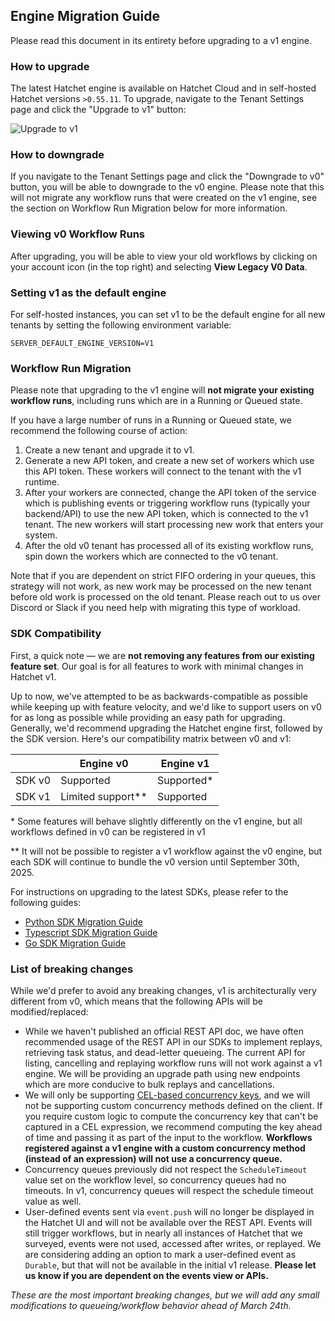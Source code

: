 ## Engine Migration Guide

Please read this document in its entirety before upgrading to a v1 engine.

### How to upgrade

The latest Hatchet engine is available on Hatchet Cloud and in self-hosted Hatchet versions `>0.55.11`. To upgrade, navigate to the Tenant Settings page and click the "Upgrade to v1" button:

![Upgrade to v1](https://github.com/user-attachments/assets/55f6b343-e9a9-4d6b-9c03-43eba105357d)

### How to downgrade

If you navigate to the Tenant Settings page and click the "Downgrade to v0" button, you will be able to downgrade to the v0 engine. Please note that this will not migrate any workflow runs that were created on the v1 engine, see the section on Workflow Run Migration below for more information.

### Viewing v0 Workflow Runs

After upgrading, you will be able to view your old workflows by clicking on your account icon (in the top right) and selecting **View Legacy V0 Data**.

### Setting v1 as the default engine

For self-hosted instances, you can set v1 to be the default engine for all new tenants by setting the following environment variable:

```
SERVER_DEFAULT_ENGINE_VERSION=V1
```

### Workflow Run Migration

Please note that upgrading to the v1 engine will **not migrate your existing workflow runs**, including runs which are in a Running or Queued state.

If you have a large number of runs in a Running or Queued state, we recommend the following course of action:

1. Create a new tenant and upgrade it to v1.
2. Generate a new API token, and create a new set of workers which use this API token. These workers will connect to the tenant with the v1 runtime.
3. After your workers are connected, change the API token of the service which is publishing events or triggering workflow runs (typically your backend/API) to use the new API token, which is connected to the v1 tenant. The new workers will start processing new work that enters your system.
4. After the old v0 tenant has processed all of its existing workflow runs, spin down the workers which are connected to the v0 tenant.

Note that if you are dependent on strict FIFO ordering in your queues, this strategy will not work, as new work may be processed on the new tenant before old work is processed on the old tenant. Please reach out to us over Discord or Slack if you need help with migrating this type of workload.

### SDK Compatibility

First, a quick note — we are **not removing any features from our existing feature set**. Our goal is for all features to work with minimal changes in Hatchet v1.

Up to now, we've attempted to be as backwards-compatible as possible while keeping up with feature velocity, and we'd like to support users on v0 for as long as possible while providing an easy path for upgrading. Generally, we'd recommend upgrading the Hatchet engine first, followed by the SDK version. Here's our compatibility matrix between v0 and v1:

|        | Engine v0           | Engine v1   |
| ------ | ------------------- | ----------- |
| SDK v0 | Supported           | Supported\* |
| SDK v1 | Limited support\*\* | Supported   |

\* Some features will behave slightly differently on the v1 engine, but all workflows defined in v0 can be registered in v1

\*\* It will not be possible to register a v1 workflow against the v0 engine, but each SDK will continue to bundle the v0 version until September 30th, 2025.

For instructions on upgrading to the latest SDKs, please refer to the following guides:

- [Python SDK Migration Guide](./migration-guide-python.mdx)
- [Typescript SDK Migration Guide](./migration-guide-typescript.mdx)
- [Go SDK Migration Guide](./migration-guide-go.mdx)

### List of breaking changes

While we'd prefer to avoid any breaking changes, v1 is architecturally very different from v0, which means that the following APIs will be modified/replaced:

- While we haven't published an official REST API doc, we have often recommended usage of the REST API in our SDKs to implement replays, retrieving task status, and dead-letter queueing. The current API for listing, cancelling and replaying workflow runs will not work against a v1 engine. We will be providing an upgrade path using new endpoints which are more conducive to bulk replays and cancellations.
- We will only be supporting [CEL-based concurrency keys](./concurrency.mdx), and we will not be supporting custom concurrency methods defined on the client. If you require custom logic to compute the concurrency key that can't be captured in a CEL expression, we recommend computing the key ahead of time and passing it as part of the input to the workflow. **Workflows registered against a v1 engine with a custom concurrency method (instead of an expression) will not use a concurrency queue.**
- Concurrency queues previously did not respect the `ScheduleTimeout` value set on the workflow level, so concurrency queues had no timeouts. In v1, concurrency queues will respect the schedule timeout value as well.
- User-defined events sent via `event.push` will no longer be displayed in the Hatchet UI and will not be available over the REST API. Events will still trigger workflows, but in nearly all instances of Hatchet that we surveyed, events were not used, accessed after writes, or replayed. We are considering adding an option to mark a user-defined event as `Durable`, but that will not be available in the initial v1 release. **Please let us know if you are dependent on the events view or APIs.**

_These are the most important breaking changes, but we will add any small modifications to queueing/workflow behavior ahead of March 24th._
